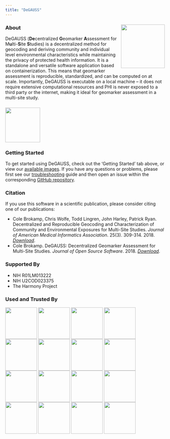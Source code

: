 ```yaml
---
title: "DeGAUSS"
---
```


### About <a href='https://degauss-org.github.io'><img src='figs/DeGAUSS_hex.png' align="right" height="138.5" /></a>

DeGAUSS (**De**centralized **G**eomarker **A**ssessment for M**u**lti-**S**ite **S**tudies) is a decentralized method for geocoding and deriving community and individual level environmental characteristics while maintaining the privacy of protected health information. It is a standalone and versatile software application based on containerization.  This means that geomarker assessment is reproducible, standardized, and can be computed on at scale. Importantly, DeGAUSS is executable on a local machine -- it does not require extensive computational resources and PHI is never exposed to a third party or the internet, making it ideal for geomarker assessment in a multi-site study. 

### <img src='figs/degauss_multisite_study-degauss_flow.png' align="center" height="110"/>

### Getting Started

To get started using DeGAUSS, check out the 'Getting Started' tab above, or view our [available images](https://degauss.org/available_images). If you have any questions or problems, please first see our [troubleshooting](https://degauss.org/troubleshooting) guide and then open an issue within the corresponding [GitHub repository](https://github.com/degauss-org).

### Citation

If you use this software in a scientific publication, please consider citing one of our publications:

- Cole Brokamp, Chris Wolfe, Todd Lingren, John Harley, Patrick Ryan. Decentralized and Reproducible Geocoding and Characterization of Community and Environmental Exposures for Multi-Site Studies. *Journal of American Medical Informatics Association*. 25(3). 309-314. 2018. [*Download*](https://colebrokamp-website.s3.amazonaws.com/publications/Brokamp_JAMIA_2017.pdf).
- Cole Brokamp. DeGAUSS: Decentralized Geomarker Assessment for Multi-Site Studies. *Journal of Open Source Software*. 2018. [*Download*](https://colebrokamp-website.s3.amazonaws.com/publications/Brokamp_JOSS_2018.pdf).

### Supported By
   * NIH R01LM013222
   * NIH U2COD023375
   * The Harmony Project

### Used and Trusted By 
  <img align="center" src="figs/NIH_logo.png" width="100" /> <img align="center" src="figs/vandy2_logo.png" width="100" /> <img align="center" src="figs/ECHO_logo.jpg" width="100" /> <img align="center" src="figs/cchmc_logo.png" width="100" /> <img align="center" src="figs/childrens_philly_logo.png" width="100" /> <img align="center" src="figs/BCH_logo.png" width="100" /> <img align="center" src="figs/eMERGE_logo.png" width="100" /> <img align="center" src="figs/pepr_logo.png" width="100" /> <img align="center" src="figs/harvard_logo.jpg" width="100" /> <img align="center" src="figs/nw_logo.png" width="100" /> <img align="center" src="figs/columbia_logo.png" width="100" /> <img align="center" src="figs/weill_logo.png" width="100" /> <img align="center" src="figs/odh_logo.png" width="100" /> <img align="center" src="figs/jfs_logo.jpg" width="100" /> <img align="center" src="figs/stjude_logo.jpg" width="100" /> <img align="center" src="figs/mayo_logo.jpg" width="100" /> 


